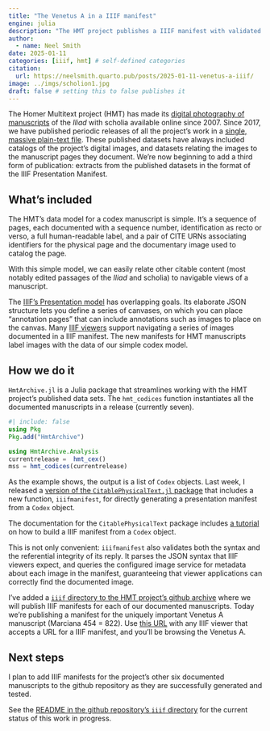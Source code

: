 ```yaml
---
title: "The Venetus A in a IIIF manifest"
engine: julia
description: "The HMT project publishes a IIIF manifest with validated images of the Venetus A manuscript."
author:
  - name: Neel Smith
date: 2025-01-11
categories: [iiif, hmt] # self-defined categories
citation: 
  url: https://neelsmith.quarto.pub/posts/2025-01-11-venetus-a-iiif/ 
image: ../imgs/scholion1.jpg
draft: false # setting this to false publishes it
---
```


The Homer Multitext project (HMT) has made its [digital photography of manuscripts](https://neelsmith.quarto.pub/hmt/images/) of the *Iliad* with scholia available online since 2007. Since 2017, we have published periodic releases of all the project's work in a [single, massive plain-text file](https://github.com/homermultitext/hmt-archive/raw/refs/heads/master/releases-cex/hmt-current.cex). These published datasets have always included catalogs of the project's digital images, and datasets relating the images to the manuscript pages they document. We're now beginning to add a third form of publication: extracts from the published datasets in the format of the IIIF Presentation Manifest.

## What's included


The HMT's data model for a codex manuscript is simple. It's a sequence of pages, each documented with a sequence number, identification as recto or verso, a full human-readable label, and a pair of CITE URNs associating identifiers for the physical page and the documentary image used to catalog the page.

With this simple model, we can easily relate other citable content (most notably edited passages of the *Iliad* and scholia) to navigable views of a manuscript.

The [IIIF's Presentation model](https://iiif.io/api/presentation/3.0/) has overlapping goals. Its elaborate JSON structure lets you define a series of canvases, on which you can place "annotation pages" that can include annotations such as images to place on the canvas. Many [IIIF viewers](https://iiif.io/get-started/iiif-viewers/) support navigating a series of images documented in a IIIF manifest. The new manifests for HMT manuscripts label images with the data of our simple codex model.

## How we do it

`HmtArchive.jl` is a Julia package that streamlines working with the HMT project's published data sets. The `hmt_codices` function instantiates all the documented manuscripts in a release (currently seven).

```julia
#| include: false
using Pkg
Pkg.add("HmtArchive")
```

```julia
using HmtArchive.Analysis
currentrelease =  hmt_cex()
mss = hmt_codices(currentrelease)
```

As the example shows, the output is a list of `Codex` objects. Last week, I released a [version of the `CitablePhysicalText.jl` package](https://neelsmith.quarto.pub/updates/2025-01-07-iiif-manifests/index.html) that includes a new function, `iiifmanifest`, for directly generating a presentation manifest from a `Codex` object.

::: {.callout-tip}
The documentation for the `CitablePhysicalText` package includes [a tutorial](https://cite-architecture.github.io/CitablePhysicalText.jl/tutorials/iiif.html) on how to build a IIIF manifest from a `Codex` object.
:::



This is not only convenient:  `iiifmanifest` also validates both the syntax and the referential integrity of its reply. It parses the JSON syntax that IIIF viewers expect, and queries the configured image service for metadata about each image in the manifest, guaranteeing that viewer applications can correctly find the documented image.

I've added a [`iiif` directory to the HMT project's github archive](https://github.com/homermultitext/hmt-archive/tree/master/iiif) where we will publish IIIF manifests for each of our documented manuscripts. Today we're publishing a manifest for the uniquely important Venetus A manuscript (Marciana 454 = 822). Use [this URL](https://raw.githubusercontent.com/homermultitext/hmt-archive/refs/heads/master/iiif/venetusA.json) with any IIIF viewer that accepts a URL for a IIIF manifest, and you'll be browsing the Venetus A.



## Next steps

I plan to add IIIF manifests for the project's other six documented manuscripts to the github repository as they are successfully generated and tested.

::: {.callout-tip}
See the [README in the github repository's `iiif` directory](https://github.com/homermultitext/hmt-archive/tree/master/iiif) for the current status of this work in progress.
:::
